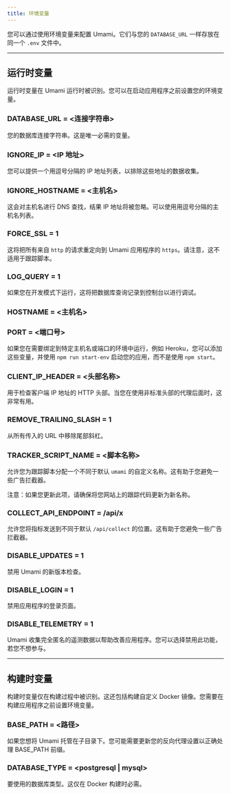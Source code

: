 ```yaml
---
title: 环境变量
---
```


您可以通过使用环境变量来配置 Umami。它们与您的 `DATABASE_URL` 一样存放在同一个 `.env` 文件中。

---

## 运行时变量

运行时变量在 Umami 运行时被识别。您可以在启动应用程序之前设置您的环境变量。

### DATABASE_URL = &lt;连接字符串&gt;

您的数据库连接字符串。这是唯一必需的变量。

### IGNORE_IP = &lt;IP 地址&gt;

您可以提供一个用逗号分隔的 IP 地址列表，以排除这些地址的数据收集。

### IGNORE_HOSTNAME = &lt;主机名&gt;

这会对主机名进行 DNS 查找，结果 IP 地址将被忽略。可以使用用逗号分隔的主机名列表。

### FORCE_SSL = 1

这将把所有来自 `http` 的请求重定向到 Umami 应用程序的 `https`。请注意，这不适用于跟踪脚本。

### LOG_QUERY = 1

如果您在开发模式下运行，这将把数据库查询记录到控制台以进行调试。

### HOSTNAME = &lt;主机名&gt;

### PORT = &lt;端口号&gt;

如果您在需要绑定到特定主机名或端口的环境中运行，例如 Heroku，您可以添加这些变量，并使用 `npm run start-env` 启动您的应用，而不是使用 `npm start`。

### CLIENT_IP_HEADER = &lt;头部名称&gt;

用于检查客户端 IP 地址的 HTTP 头部。当您在使用非标准头部的代理后面时，这非常有用。

### REMOVE_TRAILING_SLASH = 1

从所有传入的 URL 中移除尾部斜杠。

### TRACKER_SCRIPT_NAME = &lt;脚本名称&gt;

允许您为跟踪脚本分配一个不同于默认 `umami` 的自定义名称。这有助于您避免一些广告拦截器。

注意：如果您更新此项，请确保将您网站上的跟踪代码更新为新名称。

### COLLECT_API_ENDPOINT = /api/x

允许您将指标发送到不同于默认 `/api/collect` 的位置。这有助于您避免一些广告拦截器。

### DISABLE_UPDATES = 1

禁用 Umami 的新版本检查。

### DISABLE_LOGIN = 1

禁用应用程序的登录页面。

### DISABLE_TELEMETRY = 1

Umami 收集完全匿名的遥测数据以帮助改善应用程序。您可以选择禁用此功能，若您不想参与。

---

## 构建时变量

构建时变量仅在构建过程中被识别。这还包括构建自定义 Docker 镜像。您需要在构建应用程序之前设置环境变量。

### BASE_PATH = &lt;路径&gt;

如果您想将 Umami 托管在子目录下。您可能需要更新您的反向代理设置以正确处理 BASE_PATH 前缀。

### DATABASE_TYPE = &lt;postgresql | mysql&gt;

要使用的数据库类型。这仅在 Docker 构建时必需。